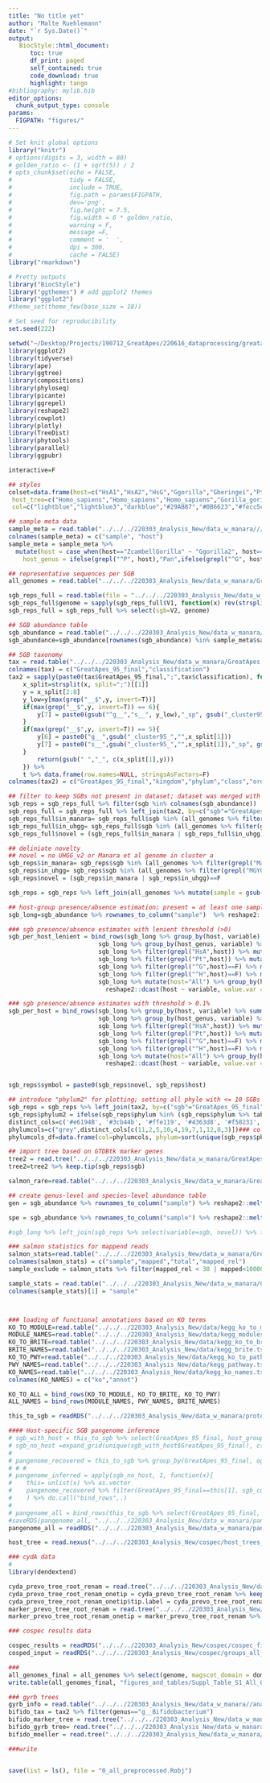 ```yaml
---
title: "No title yet"
author: "Malte Ruehlemann"
date: "`r Sys.Date()`"
output:
   BiocStyle::html_document:
      toc: true
      df_print: paged
      self_contained: true
      code_download: true
      highlight: tango
#bibliography: mylib.bib
editor_options:
  chunk_output_type: console
params:
  FIGPATH: "figures/"
---
```


<style type="text/css">
.main-container {
  max-width: 1800px;
  margin-left: auto;
  margin-right: auto;
}
</style>

```r
# Set knit global options
library("knitr")
# options(digits = 3, width = 80)
# golden_ratio <- (1 + sqrt(5)) / 2
# opts_chunk$set(echo = FALSE,
#                tidy = FALSE,
#                include = TRUE,
#                fig.path = params$FIGPATH,
#                dev='png',
#                fig.height = 7.5,
#                fig.width = 6 * golden_ratio,
#                warning = F,
#                message =F, 
#                comment = '  ',
#                dpi = 300,
#                cache = FALSE)
library("rmarkdown")

# Pretty outputs
library("BiocStyle")
library("ggthemes") # add ggplot2 themes
library("ggplot2")
#theme_set(theme_few(base_size = 18))

# Set seed for reproducibility
set.seed(222)
```


```r
setwd("~/Desktop/Projects/190712_GreatApes/220616_dataprocessing/greatapes_mgx_scripts/r_analysis_and_plots//")
library(ggplot2)
library(tidyverse)
library(ape)
library(ggtree)
library(compositions)
library(phyloseq)
library(picante)
library(ggrepel)
library(reshape2)
library(cowplot)
library(plotly)
library(TreeDist)
library(phytools)
library(parallel)
library(ggpubr)

interactive=F
```

```r

## styles
colset=data.frame(host=c("HsA1","HsA2","HsG","Ggorilla","Gberingei","Pttrog","Ptschw","Ptver","Ppan","Pttrog2","Ggorilla2"),host_long=c("Homo sapiens (CIV)","Homo sapiens (DRC)","Homo sapiens (GER)","Gorilla gorilla gorilla (GAB)","Gorilla beringei beringei","Pan troglodytes troglodytes (GAB)","Pan troglodytes schweinfurthii","Pan troglodytes verus","Pan paniscus","Pan troglodytes troglodytes (CG)","Gorilla gorilla gorilla (CG)"),
 host_tree=c("Homo_sapiens","Homo_sapiens","Homo_sapiens","Gorilla_gorilla_gorilla","Gorilla_beringei","Pan_troglodytes_troglodytes","Pan_troglodytes_schweinfurthii","Pan_troglodytes_verus","Pan_paniscus","Pan_troglodytes_troglodytes","Gorilla_gorilla_gorilla"),
 col=c("lightblue","lightblue3","darkblue","#29AB87","#0B6623","#fecc5c","#fd8d3c","#f03b20","#bd0026","#fecc5c","#29AB87" ),shape=c(1,2,3,1,2,1,2,3,4,5,5), gid=c(1,2,3,1,1.5,2,2.5,3,3.5,2,1), location=c("CIV","DRC","GER","GAB","UGA","GAB","UGA","CIV","DRC","CG","CG"),stringsAsFactors=F)

## sample meta data
sample_meta = read.table("../../../220303_Analysis_New/data_w_manara///groupings_nozoo_campbell.txt", head=F, stringsAsFactors = F)
colnames(sample_meta) = c("sample", "host")
sample_meta = sample_meta %>% 
  mutate(host = case_when(host=="ZcambellGorilla" ~ "Ggorilla2", host=="ZcambellPan"~ "Pttrog2", TRUE ~ host),
    host_genus = ifelse(grepl("^P", host),"Pan",ifelse(grepl("^G", host),"Gorilla","Homo"))) %>% left_join(colset) 

## representative sequences per SGB
all_genomes = read.table("../../../220303_Analysis_New/data_w_manara/GreatApes.all_genomes2.tsv", head=T, sep="\t")

sgb_reps_full = read.table(file = "../../../220303_Analysis_New/data_w_manara/GreatApes.representatives_list")
sgb_reps_full$genome = sapply(sgb_reps_full$V1, function(x) rev(strsplit(x, split="/")[[1]])[1]) %>% gsub("[.]f[n]*a$","",.)
sgb_reps_full = sgb_reps_full %>% select(sgb=V2, genome)

## SGB abundance table
sgb_abundance = read.table("../../../220303_Analysis_New/data_w_manara/tax_tables/GreatApes_final_table_bin.tsv", head=T, sep="\t")
sgb_abundance=sgb_abundance[rownames(sgb_abundance) %in% sample_meta$sample,]

## SGB taxonomy
tax = read.table("../../../220303_Analysis_New/data_w_manara/GreatApes.cluster_final_tax.tsv", head=T, stringsAsFactors = F, sep="\t")
colnames(tax) = c("GreatApes_95_final","classification")
tax2 = sapply(paste0(tax$GreatApes_95_final,";",tax$classification), function(x){
	x_split=strsplit(x, split=";")[[1]]
	y = x_split[2:8]
	y_low=y[max(grep("__$",y, invert=T))]
	if(max(grep("__$",y, invert=T)) == 6){
		y[7] = paste0(gsub("^g__","s__", y_low),"_sp", gsub("_cluster95_","",x_split[1]))
	}
	if(max(grep("__$",y, invert=T)) == 5){
		y[6] = paste0("g__",gsub("_cluster95_","",x_split[1]))
		y[7] = paste0("s__",gsub("_cluster95_","",x_split[1]),"_sp", gsub("_cluster95_","",x_split[1]))
	}
		return(gsub(" ","_", c(x_split[1],y)))
	}) %>%
	t %>% data.frame(row.names=NULL, stringsAsFactors=F)
colnames(tax2) = c("GreatApes_95_final","kingdom","phylum","class","order","family","genus","species")

## filter to keep SGBs not present in dataset; dataset was merged with UHGG, thus SGBs not occuring are present
sgb_reps = sgb_reps_full %>% filter(sgb %in% colnames(sgb_abundance))
sgb_reps_full = sgb_reps_full %>% left_join(tax2, by=c("sgb"="GreatApes_95_final"))
sgb_reps_full$in_manara= sgb_reps_full$sgb %in% (all_genomes %>% filter(grepl("Manara", genome)) %>% pull(GreatApes_95_final) %>% unique())
sgb_reps_full$in_uhgg= sgb_reps_full$sgb %in% (all_genomes %>% filter(grepl("MGYG", genome)) %>% pull(GreatApes_95_final) %>% unique())
sgb_reps_full$novel = (sgb_reps_full$in_manara | sgb_reps_full$in_uhgg)==F

## deliniate novelty
## novel = no UHGG_v2 or Manara et al genome in cluster a
sgb_reps$in_manara= sgb_reps$sgb %in% (all_genomes %>% filter(grepl("Manara", genome)) %>% pull(GreatApes_95_final) %>% unique())
sgb_reps$in_uhgg= sgb_reps$sgb %in% (all_genomes %>% filter(grepl("MGYG", genome)) %>% pull(GreatApes_95_final) %>% unique())
sgb_reps$novel = (sgb_reps$in_manara | sgb_reps$in_uhgg)==F

sgb_reps = sgb_reps %>% left_join(all_genomes %>% mutate(sample = gsub("_cleanbin_","",gsub("[0-9]+$","", genome))) %>% left_join(sample_meta) %>% filter(!is.na(host_genus)) %>% group_by(GreatApes_95_final, host_genus) %>% summarise(n=n()) %>% dcast(GreatApes_95_final ~ host_genus, value.var="n", fill=0), by=c("sgb"="GreatApes_95_final")) %>% mutate(host = case_when(Homo > 0 & (Gorilla+Pan) == 0 ~ "Human", Homo == 0 & (Gorilla+Pan) > 0 ~ "NHP", Homo > 0 & (Gorilla+Pan) > 0 ~ "both", TRUE ~ "DB"))

## host-group presence/absence estimation; present = at least one sample with > 1000 TPM for the SGB
sgb_long=sgb_abundance %>% rownames_to_column("sample")  %>% reshape2::melt(.)  %>% left_join(sample_meta)

### sgb presence/absence estimates with lenient threshold (>0)
sgb_per_host_lenient = bind_rows(sgb_long %>% group_by(host, variable) %>% summarise(max_val=max(value)) %>% mutate(val=ifelse(max_val>0,1,0)),
                         sgb_long %>% group_by(host_genus, variable) %>% summarise(max_val=max(value)) %>% mutate(val=ifelse(max_val>0,1,0)) %>% select(host=host_genus, variable, max_val, val),
                         sgb_long %>% filter(grepl("HsA",host)) %>% mutate(host="HsA") %>% group_by(host, variable) %>% summarise(max_val=max(value)) %>% mutate(val=ifelse(max_val>0,1,0)), 
                         sgb_long %>% filter(grepl("Pt",host)) %>% mutate(host="Pt") %>% group_by(host, variable) %>% summarise(max_val=max(value)) %>% mutate(val=ifelse(max_val>0,1,0)),
                         sgb_long %>% filter(grepl("^G",host)==F) %>% mutate(host="NonG") %>% group_by(host, variable) %>% summarise(max_val=max(value)) %>% mutate(val=ifelse(max_val>0,1,0)),
                         sgb_long %>% filter(grepl("^H",host)==F) %>% mutate(host="NonH") %>% group_by(host, variable) %>% summarise(max_val=max(value)) %>% mutate(val=ifelse(max_val>0,1,0)),
                         sgb_long %>% mutate(host="All") %>% group_by(host, variable) %>% summarise(max_val=max(value)) %>% mutate(val=1)) %>% 
                           reshape2::dcast(host ~ variable, value.var = "val",data=.) %>% column_to_rownames("host")

### sgb presence/absence estimates with threshold > 0.1%
sgb_per_host = bind_rows(sgb_long %>% group_by(host, variable) %>% summarise(max_val=max(value)) %>% mutate(val=ifelse(max_val>=1000,1,0)),
                         sgb_long %>% group_by(host_genus, variable) %>% summarise(max_val=max(value)) %>% mutate(val=ifelse(max_val>=1000,1,0)) %>% select(host=host_genus, variable, max_val, val),
                         sgb_long %>% filter(grepl("HsA",host)) %>% mutate(host="HsA") %>% group_by(host, variable) %>% summarise(max_val=max(value)) %>% mutate(val=ifelse(max_val>=1000,1,0)), 
                         sgb_long %>% filter(grepl("Pt",host)) %>% mutate(host="Pt") %>% group_by(host, variable) %>% summarise(max_val=max(value)) %>% mutate(val=ifelse(max_val>=1000,1,0)),
                         sgb_long %>% filter(grepl("^G",host)==F) %>% mutate(host="NonG") %>% group_by(host, variable) %>% summarise(max_val=max(value)) %>% mutate(val=ifelse(max_val>=1000,1,0)),
                         sgb_long %>% filter(grepl("^H",host)==F) %>% mutate(host="NonH") %>% group_by(host, variable) %>% summarise(max_val=max(value)) %>% mutate(val=ifelse(max_val>=1000,1,0)),
                         sgb_long %>% mutate(host="All") %>% group_by(host, variable) %>% summarise(max_val=max(value)) %>% mutate(val=1)) %>% 
                           reshape2::dcast(host ~ variable, value.var = "val",data=.) %>% column_to_rownames("host")


sgb_reps$symbol = paste0(sgb_reps$novel, sgb_reps$host)

## introduce "phylum2" for plotting; setting all phyle with <= 10 SGBs to "other"
sgb_reps = sgb_reps %>% left_join(tax2, by=c("sgb"="GreatApes_95_final")) %>% left_join(all_genomes %>% select(genome, score) %>% distinct())
sgb_reps$phylum2 = ifelse(sgb_reps$phylum %in% (sgb_reps$phylum %>% table %>% data.frame(., stringsAsFactors = F) %>% select(phylum=1, Freq) %>% filter(Freq>10) %>% pull(phylum)),sgb_reps$phylum,"other")
distinct_cols=c('#e6194B', '#3cb44b', '#ffe119', '#4363d8', '#f58231', '#911eb4', '#42d4f4', '#f032e6', '#bfef45', '#fabed4', '#469990', '#dcbeff', '#9A6324', '#fffac8', '#800000', '#aaffc3', '#808000', '#ffd8b1', '#000075', '#a9a9a9', '#ffffff', '#000000')
phylumcols=c("grey",distinct_cols[c(11,2,5,10,4,19,7,1,12,8,3)])### colors for phyla
phylumcols_df=data.frame(col=phylumcols, phylum=sort(unique(sgb_reps$phylum2)))

## import tree based on GTDBtk marker genes
tree2 = read.tree("../../../220303_Analysis_New/data_w_manara/GreatApes.bac120+ar53.rooted.tre")
tree2=tree2 %>% keep.tip(sgb_reps$sgb)

salmon_rare=read.table("../../../220303_Analysis_New/data_w_manara/GreatApes.salmon_rarefied.tsv",head=T,stringsAsFactors = F)

## create genus-level and species-level abundance table
gen = sgb_abundance %>% rownames_to_column("sample") %>% reshape2::melt(.) %>% left_join(tax2, by=c("variable"="GreatApes_95_final")) %>% group_by(sample, genus) %>% summarise(value=sum(value)) %>% reshape2::dcast(sample ~ genus, value.var = "value") %>% column_to_rownames("sample")

spe = sgb_abundance %>% rownames_to_column("sample") %>% reshape2::melt(.) %>% left_join(tax2, by=c("variable"="GreatApes_95_final")) %>% group_by(sample, species) %>% summarise(value=sum(value)) %>% reshape2::dcast(sample ~ species, value.var = "value") %>% column_to_rownames("sample")

#sgb_long %>% left_join(sgb_reps %>% select(variable=sgb, novel)) %>% filter(novel) %>% group_by(sample) %>% summarize(rel_novel=sum(value)/10000) 

### salmon statistics for mappend reads
salmon_stats=read.table("../../../220303_Analysis_New/data_w_manara/GreatApes.salmon_stats.tsv", head=F, stringsAsFactors = F)
colnames(salmon_stats) = c("sample","mapped","total","mapped_rel")
sample_exclude = salmon_stats %>% filter(mapped_rel < 30 | mapped<1000000) %>% pull(sample) 

sample_stats = read.table("../../../220303_Analysis_New/data_w_manara/GreatApes.sample_summaries.tsv", head=T, stringsAsFactors = F)
colnames(sample_stats)[1] = "sample"



### loading of functional annotations based on KO terms
KO_TO_MODULE=read.table("../../../220303_Analysis_New/data/kegg_ko_to_module.tsv",head=F,stringsAsFactors=F)
MODULE_NAMES=read.table("../../../220303_Analysis_New/data/kegg_modules_names.tsv",head=F,stringsAsFactors=F,sep="\t")
KO_TO_BRITE=read.table("../../../220303_Analysis_New/data/kegg_ko_to_brite.tsv",head=F,stringsAsFactors=F)
BRITE_NAMES=read.table("../../../220303_Analysis_New/data/kegg_brite.tsv",head=F,stringsAsFactors=F,sep="\t")
KO_TO_PWY=read.table("../../../220303_Analysis_New/data/kegg_ko_to_pathway.tsv",head=F,stringsAsFactors=F) %>% filter(grepl("^path:map",V2))
PWY_NAMES=read.table("../../../220303_Analysis_New/data/kegg_pathway.tsv",head=F,stringsAsFactors=F,sep="\t")
KO_NAMES=read.table("../../../220303_Analysis_New/data/kegg_ko_names.tsv",head=F,stringsAsFactors=F, sep="\t", quote="")
colnames(KO_NAMES) = c("ko","annot")

KO_TO_ALL = bind_rows(KO_TO_MODULE, KO_TO_BRITE, KO_TO_PWY)
ALL_NAMES = bind_rows(MODULE_NAMES, PWY_NAMES, BRITE_NAMES)

this_to_sgb = readRDS("../../../220303_Analysis_New/data_w_manara/protein_catalogs/GreatApes.KEGG_ko_to_sgb.Rds") %>% filter(ogs!="ko")

#### Host-specific SGB pangenome inference
# sgb_with_host = this_to_sgb %>% select(GreatApes_95_final, host_group) %>% distinct()
# sgb_no_host =expand_grid(unique(sgb_with_host$GreatApes_95_final), c("P","H","G")) %>% select(GreatApes_95_final=1, host_group=2) %>% filter(!paste(GreatApes_95_final, host_group) %in% paste(sgb_with_host$GreatApes_95_final, sgb_with_host$host_group))
# 
# pangenome_recovered = this_to_sgb %>% group_by(GreatApes_95_final, ogs) %>% summarize(n=n()) %>% left_join(this_to_sgb %>% select(GreatApes_95_final,host_group) %>% distinct %>% group_by(GreatApes_95_final) %>% summarize(n_hg=n())) %>% mutate(sgb_cons = n/n_hg) %>% ungroup
# # #
# pangenome_inferred = apply(sgb_no_host, 1, function(x){
#    this= unlist(x) %>% as.vector
#    pangenome_recovered %>% filter(GreatApes_95_final==this[1], sgb_cons > 0.5) %>% mutate(host_group=this[2]) %>% select(GreatApes_95_final, host_group, ogs) %>% return}
#    ) %>% do.call("bind_rows",.)
# 
# pangenome_all = bind_rows(this_to_sgb %>% select(GreatApes_95_final, host_group, ogs) %>% mutate(type="recovered"),pangenome_inferred %>% select(GreatApes_95_final, host_group, ogs) %>% mutate(type="inferred"))
#saveRDS(pangenome_all, "../../../220303_Analysis_New/data_w_manara/pangenome_all.Rds")
pangenome_all = readRDS("../../../220303_Analysis_New/data_w_manara/pangenome_all.Rds")

host_tree = read.nexus("../../../220303_Analysis_New/cospec/host_trees_10kTrees/consensusTree_10kTrees_Primates_Version3_chrono.nex")

### cydA data
# 
library(dendextend)

cyda_prevo_tree_root_renam = read.tree("../../../220303_Analysis_New/data_w_manara//analyses/cydab/GreatApes.cyda_sgb.prevo.rooted.renamed.tre")
cyda_prevo_tree_root_renam_onetip = cyda_prevo_tree_root_renam %>% keep.tip(cyda_prevo_tree_root_renam$tip.label %>% data.frame(tiplab=., stringsAsFactors=F)  %>% mutate(genome=gsub("_cyda[0-9]","", tiplab)) %>% filter(!duplicated(genome)) %>% pull(tiplab))
cyda_prevo_tree_root_renam_onetip$tip.label = cyda_prevo_tree_root_renam_onetip$tip.label %>% gsub("_cyda[0-9]","",.)
marker_prevo_tree_root_renam = read.tree("../../../220303_Analysis_New/data_w_manara//analyses/cydab/GreatApes.gtdb_sgb.prevo.rooted.renamed.tre")
marker_prevo_tree_root_renam_onetip = marker_prevo_tree_root_renam %>% keep.tip(cyda_prevo_tree_root_renam_onetip$tip.label)

### cospec results data

cospec_results = readRDS("../../../220303_Analysis_New/cospec/cospec_final.Rds")
cosped_input = readRDS("../../../220303_Analysis_New/cospec/groups_all_candidates.Rds")

###
all_genomes_final = all_genomes %>% select(genome, magscot_domain = domain, magscot_score = score, cluster_97_final, genome_rep97, GreatApes_95_final) %>% left_join(sgb_reps_full %>% select(-genome), by=c("GreatApes_95_final"="sgb")) %>% arrange(GreatApes_95_final, -magscot_score)
write.table(all_genomes_final, "figures_and_tables/Suppl_Table_S1_All_Genomes.tsv", sep="\t", row.names = F, quote=F)

### gyrb trees
gyrb_info = read.table("../../../220303_Analysis_New/data_w_manara//analyses/gyrb/gyrb_prot_to_genome.tsv", head=T, stringsAsFactors = F) %>% left_join(colset) %>% mutate(host_group = substr(host,1,1))
bifido_tax = tax2 %>% filter(genus=="g__Bifidobacterium")
bifido_marker_tree = read.tree("../../../220303_Analysis_New/data_w_manara//analyses/gyrb/f__Bifidobacteriaceae.faa.treefile") %>% ape::root(phy=., outgroup="outgroup",resolve.root=T)
bifido_gyrb_tree= read.tree("../../../220303_Analysis_New/data_w_manara//analyses/gyrb/GreatApes.bifido.gyrb.filt.aln.faa.treefile") %>% ape::root(phy=., outgroup="outgroup",resolve.root=T) 
bifido_moeller = read.tree("../../../220303_Analysis_New/data_w_manara//analyses/gyrb/GyrB.GreatApes_and_Moeller.aln.fna.treefile") %>% root(outgroup="outgroup", resolve.root=T)

###write


save(list = ls(), file = "0_all_preprocessed.Robj")


```